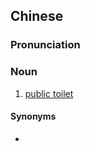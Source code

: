 {{also|公厕}}
==Chinese==
{{zh-forms|s=公厕}}

===Pronunciation===
{{zh-pron
|m=gōngcè
|c=gung1 ci3
|mn=kong-chhek
|cat=n
}}

===Noun===
{{zh-noun}}

# [[public toilet]]

====Synonyms====
* {{zh-l|公共廁所}}
